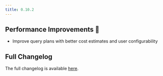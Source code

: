 ```yaml
---
title: 0.10.2
---
```


## Performance Improvements 🚀

- Improve query plans with better cost estimates and user configurability

## Full Changelog

The full changelog is available [here](https://github.com/paradedb/paradedb/releases/tag/v0.10.1).
